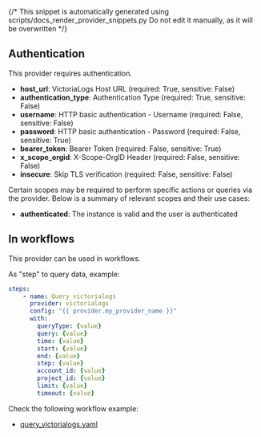 {/* This snippet is automatically generated using scripts/docs_render_provider_snippets.py 
Do not edit it manually, as it will be overwritten */}

## Authentication
This provider requires authentication.
- **host_url**: VictoriaLogs Host URL (required: True, sensitive: False)
- **authentication_type**: Authentication Type (required: True, sensitive: False)
- **username**: HTTP basic authentication - Username (required: False, sensitive: False)
- **password**: HTTP basic authentication - Password (required: False, sensitive: True)
- **bearer_token**: Bearer Token (required: False, sensitive: True)
- **x_scope_orgid**: X-Scope-OrgID Header (required: False, sensitive: False)
- **insecure**: Skip TLS verification (required: False, sensitive: False)

Certain scopes may be required to perform specific actions or queries via the provider. Below is a summary of relevant scopes and their use cases:
- **authenticated**: The instance is valid and the user is authenticated  



## In workflows

This provider can be used in workflows.


As "step" to query data, example:
```yaml
steps:
    - name: Query victorialogs
      provider: victorialogs
      config: "{{ provider.my_provider_name }}"
      with:
        queryType: {value}  
        query: {value}  
        time: {value}  
        start: {value}  
        end: {value}  
        step: {value}  
        account_id: {value}  
        project_id: {value}  
        limit: {value}  
        timeout: {value}  
```





Check the following workflow example:
- [query_victorialogs.yaml](https://github.com/keephq/keep/blob/main/examples/workflows/query_victorialogs.yaml)
